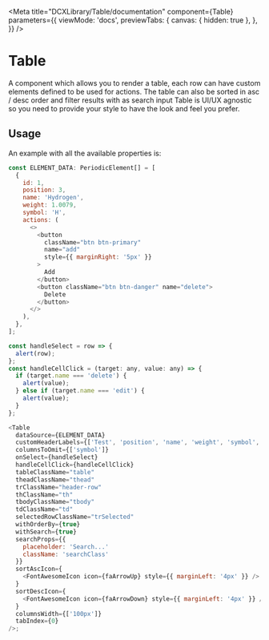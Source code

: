 
<Meta
  title="DCXLibrary/Table/documentation"
  component={Table}
  parameters={{
    viewMode: 'docs',
    previewTabs: {
      canvas: { hidden: true },
    },
  }}
/>

# Table

A component which allows you to render a table, each row can have custom elements defined to be used for actions. The table can also be sorted in asc / desc order and filter results with as search input
Table is UI/UX agnostic so you need to provide your style to have the look
and feel you prefer.

## Usage

An example with all the available properties is:

```js
const ELEMENT_DATA: PeriodicElement[] = [
  {
    id: 1,
    position: 3,
    name: 'Hydrogen',
    weight: 1.0079,
    symbol: 'H',
    actions: (
      <>
        <button
          className="btn btn-primary"
          name="add"
          style={{ marginRight: '5px' }}
        >
          Add
        </button>
        <button className="btn btn-danger" name="delete">
          Delete
        </button>
      </>
    ),
  },
];

const handleSelect = row => {
  alert(row);
};
const handleCellClick = (target: any, value: any) => {
  if (target.name === 'delete') {
    alert(value);
  } else if (target.name === 'edit') {
    alert(value);
  }
};

<Table
  dataSource={ELEMENT_DATA}
  customHeaderLabels={['Test', 'position', 'name', 'weight', 'symbol', 'actions']}
  columnsToOmit={['symbol']}
  onSelect={handleSelect}
  handleCellClick={handleCellClick}
  tableClassName="table"
  theadClassName="thead"
  trClassName="header-row"
  thClassName="th"
  tbodyClassName="tbody"
  tdClassName="td"
  selectedRowClassName="trSelected"
  withOrderBy={true}
  withSearch={true}
  searchProps={{
    placeholder: 'Search...'
    className: 'searchClass'
  }}
  sortAscIcon={
    <FontAwesomeIcon icon={faArrowUp} style={{ marginLeft: '4px' }} />
  }
  sortDescIcon={
    <FontAwesomeIcon icon={faArrowDown} style={{ marginLeft: '4px' }} />
  }
  columnsWidth={['100px']}
  tabIndex={0}
/>;
```

<Props of={Table} />
